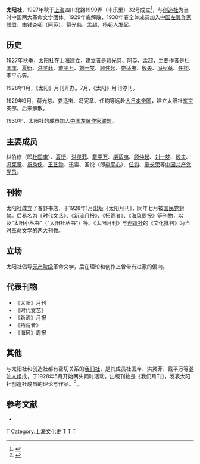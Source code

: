 {{文物保护单位
| 级别 = 区级
| 省区市 = 虹口区
| 名称 = 太阳社旧址
| 图片 = Taiyangshe Jiuzhi.JPG
| 编号 = 
| 分类 = 
| 时代 = 
| 所在 = [[虹口区|虹口区]][[四川北路街道|四川北路街道]]
| 登录 = 2006年
}}

'''太阳社'''，1927年秋于[[上海|上海]]四川北路1999弄（丰乐里）32号成立<ref>{{cite web| language=zh-cn| publisher=绿土地论坛| title=太阳社成立处旧址| url=http://www.grassy.org/hq-cultr/address/addr-1.asp| author=| date=| accessdate=2010-05-23| deadurl=yes| archiveurl=https://web.archive.org/web/20070814093213/http://www.grassy.org/hq-cultr/address/addr-1.asp| archivedate=2007-08-14}}</ref>，与[[创造社|创造社]]为当时中国两大革命文学团体。1929年底解散，1930年春全体成员加入[[中国左翼作家联盟|中国左翼作家联盟]]。由[[钱杏邨|钱杏邨]]（阿英）、[[蒋光慈|蒋光慈]]、[[孟超|孟超]]、[[杨邨人|杨邨人]]发起。

==历史==
1927年秋季，太阳社在[[上海|上海]]建立，建立者是[[蒋光慈|蒋光慈]]、[[阿英|阿英]]、[[孟超|孟超]]，主要作者是[[杜国庠|杜国庠]]、[[夏衍|夏衍]]、[[洪灵菲|洪灵菲]]、[[戴平万|戴平万]]、[[刘一梦|刘一梦]]、[[顾仲起|顾仲起]]、[[娄适夷|娄适夷]]、[[殷夫|殷夫]]、[[冯宪章|冯宪章]]、[[任钧|任钧]]、[[李平心|李平心]]等。

1928年1月，《太阳》月刊开办。7月，《太阳》月刊停刊。

1929年9月，蒋光慈、娄适夷、冯宪章、任钧等远赴[[大日本帝国|大日本帝国]]，建立太阳社[[东京|东京]]支部。后来解散。

1930年，太阳社的成员加入[[中国左翼作家联盟|中国左翼作家联盟]]。

==主要成员==
林伯修（即[[杜国庠|杜国庠]]）、[[夏衍|夏衍]]、[[洪灵菲|洪灵菲]]、[[戴平万|戴平万]]、[[楼适夷|楼适夷]]、[[顾仲起|顾仲起]]、[[刘一梦|刘一梦]]、[[殷夫|殷夫]]、[[冯宪章|冯宪章]]、[[祝秀侠|祝秀侠]]、[[王艺钟|王艺钟]]、迅雷、圣悦（即[[李平心|李平心]]）、[[任钧|任钧]]、[[童长荣|童长荣]]等[[中国共产党党员|中国共产党党员]]。

==刊物==
太阳社成立了春野书店，于1928年1月出版《太阳月刊》，同年七月被[[国民党|国民党]]封禁。后易名为《时代文艺》、《新流月报》、《拓荒者》、《海风周报》等刊物，以及“太阳小丛书”（“太阳社丛书”）等。《太阳月刊》与[[创造社|创造社]]的《文化批判》为当时[[革命文学|革命文学]]的两大刊物。

==立场==
太阳社倡导[[无产阶级|无产阶级]]革命文学，后在理论和创作上曾带有过激的偏向。

==代表刊物==
*《太阳》月刊
*《时代文艺》
*《新流》月报
*《拓荒者》
*《海风》周报

==其他==
与太阳社和创造社都有密切关系的[[我们社|我们社]]，是其成员杜国庠、洪灵菲、戴平万等[[潮汕人|潮汕人]]组成，于1928年5月开始两头同时活动。出版刊物是《我们月刊》，发表太阳社创造社成员的理论与作品。<ref>{{cite web| language=zh-cn| publisher=马克思主义研究网| title=太阳社| url=http://myy.cass.cn/file/2005122215606.html| author=| date=2005年| accessdate=2010-05-23}}{{dead link|date=2017年12月 |bot=InternetArchiveBot |fix-attempted=yes }}</ref>。 

==参考文献==
{{reflist}}
*{{cite book |language=zh-hans|author= |title=《中国近代文学史》第二卷|year=2001-07-01 |publisher=高等教育出版社 |location=北京市 |pages= |isbn=7040095092 }}

{{中国近现代文学}}
[[Category:中华民国大陆时期文学|T]]
[[Category:上海文化史|Category:上海文化史]]
[[Category:中国曾存在出版社|T]]
[[Category:1927年建立|T]]
[[Category:1929年废除|T]]